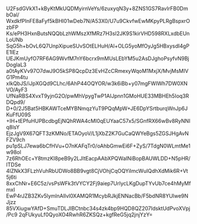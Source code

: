 U2FsdGVkX1+kByKtMkUQDMyirnVeYs/6zuxyqN3y+8ZNS1GS7RavIrFB0DmbOal/
WxdkfPInFE8aFyf5kBHI01wDeb7N/A53X0/U7u9CkvfwEwMKpyPLRgBspxrOzbFP
Ks/ePH3HxnButsNQQbLzhWMszXfMRz7H3sI2JK9S1kirVHD598RXLxdbEUnLoUNb
SqG5h+bOvL6Q7UnpXipueSUvSOtELHuH/Al+OLG5yoMfOyJg5HBxysdI4gPE1IEz
UEJKmUyfO7RF6AG9WvfM7nY6bcrx9mMUsLEbYM5u2AsDJghoPsyfvN9BjDogIaL3
a0tAyKVv97O7dwJ9O5kSP8QcpDz3EvHZcCRmexyWqoM1MxjX/MvjMsMIVG1Pm4tu
xIkQbJS/iJpXGQd9CLhc/6AhP44OQYOR/w3k6iBb+y07mgFWIWh7DW0XNVO/AyF3
UfNaRBS4XvxT9yjnG2O/pwMhVpygTwP1AIJpnn1GMoHUE33MBHEh5Ioq3RDQpd9/
D+0/2J5Bat5HBKAWTceMYBNmqzYuT9PQqMpW+JE6DpYSrtburqWnJp6JKuFfU09S
+IH+tEPfuHUPBcdbgEjNQhRWA4cMI0qEUYaaC57x5/SGnfRX66wBv8RyNNIq8lsY
EjzJgV9X67QFT3zKMNo/ETAOyoV/L1jXbZ2K7GuCaQWYeBgs5ZGSJHgAvNFZV9ch
pu1pSLJ7ewa6bCfHVu+O7nKAFqTr0/oAhbGmwEi6F+ZyS/7TdgN0WLmtMe1w98ol
7z6RhOEc+Y8tmzKI8peB9y2LJltEacpAAbXPQWaINiBopBAUWLDD+N5pHR/ITDSe
4IZNkX3FLzhVuhRbUDWo8BB9vgt8CjVOhjCqOQYiImcWuIQdhXdMik6R+Vt5j6ti
8xxChNr+E6C5z/vsPsWFk3tVYCY2Fj9aiep7UrIycLKgDupTYvUb7ce4hMyMfmxI
EwP4rJZB3ZKv5lymlnAIlvl0XAMQR1McybRJkjENNacBb/F5bdNR8YUlwe9NJjzz
85VXiugwYAfD+SmuTDLJIBCtnbc34s4zk4bp9HQD8QZ207IdsktUdPvoXVpj/Pc9
2qFUkyuLf0QyoXO4RwhR6ZKSQz+kgfReG5jq2jnjYzY=
